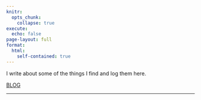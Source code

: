 ```yaml
---
knitr:
  opts_chunk: 
    collapse: true
execute: 
  echo: false
page-layout: full
format: 
  html:
    self-contained: true
---
```


::: grid
::: {.g-col-12 .g-col-md-4}
::: {#card-second-color .card .h-100}
::: {.card-body .d-flex .flex-column}
<p class="card-text">

I write about some of the things I find and log them here.

</p>

::: {style="margin-top: auto;"}
<a href="posts.qmd" class="card-link second-color-link heading-font">BLOG</a>
:::
:::
:::
:::
:::




------------------------------------------------------------------------
